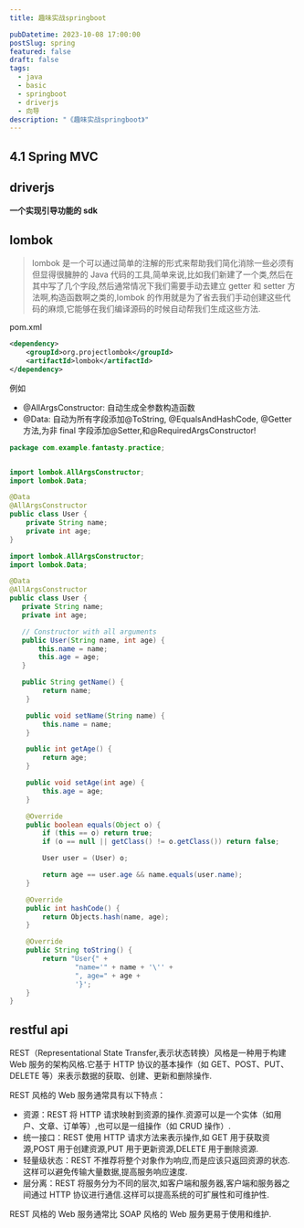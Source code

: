 ```yaml
---
title: 趣味实战springboot

pubDatetime: 2023-10-08 17:00:00
postSlug: spring
featured: false
draft: false
tags:
  - java
  - basic
  - springboot
  - driverjs
  - 向导
description: "《趣味实战springboot》"
---
```


## 4.1 Spring MVC

## driverjs

**一个实现引导功能的 sdk**


<Demo
  client:load
  elements='[
    {"element":"#driverjs","popover":{"title":"driverjs","description":"driverjs很强哟,实现了向导的功能","side":"top","align":"start"}},
    {"element":"header","popover":{"title":"header","description":"这里是页面的header","doneBtnText":"完成"}},
    { "popover": { "title": "Happy Coding", "description": "欢迎来到猎奇者的世界👏👏👏👏👏👏,输入hh解锁VIP"}}    ]'
/>
## lombok

> lombok 是一个可以通过简单的注解的形式来帮助我们简化消除一些必须有但显得很臃肿的 Java 代码的工具,简单来说,比如我们新建了一个类,然后在其中写了几个字段,然后通常情况下我们需要手动去建立 getter 和 setter 方法啊,构造函数啊之类的,lombok 的作用就是为了省去我们手动创建这些代码的麻烦,它能够在我们编译源码的时候自动帮我们生成这些方法.

pom.xml

```xml
<dependency>
    <groupId>org.projectlombok</groupId>
    <artifactId>lombok</artifactId>
</dependency>
```

例如

- @AllArgsConstructor: 自动生成全参数构造函数
- @Data: 自动为所有字段添加@ToString, @EqualsAndHashCode, @Getter 方法,为非 final 字段添加@Setter,和@RequiredArgsConstructor!

```java
package com.example.fantasty.practice;


import lombok.AllArgsConstructor;
import lombok.Data;

@Data
@AllArgsConstructor
public class User {
    private String name;
    private int age;
}
```

```java
import lombok.AllArgsConstructor;
import lombok.Data;

@Data
@AllArgsConstructor
public class User {
   private String name;
   private int age;

   // Constructor with all arguments
   public User(String name, int age) {
       this.name = name;
       this.age = age;
   }

   public String getName() {
        return name;
    }

    public void setName(String name) {
        this.name = name;
    }

    public int getAge() {
        return age;
    }

    public void setAge(int age) {
        this.age = age;
    }

    @Override
    public boolean equals(Object o) {
        if (this == o) return true;
        if (o == null || getClass() != o.getClass()) return false;

        User user = (User) o;

        return age == user.age && name.equals(user.name);
    }

    @Override
    public int hashCode() {
        return Objects.hash(name, age);
    }

    @Override
    public String toString() {
        return "User{" +
                "name='" + name + '\'' +
                ", age=" + age +
                '}';
    }
}
```

## restful api

REST（Representational State Transfer,表示状态转换）风格是一种用于构建 Web 服务的架构风格.它基于 HTTP 协议的基本操作（如 GET、POST、PUT、DELETE 等）来表示数据的获取、创建、更新和删除操作.

REST 风格的 Web 服务通常具有以下特点：

- 资源：REST 将 HTTP 请求映射到资源的操作.资源可以是一个实体（如用户、文章、订单等）,也可以是一组操作（如 CRUD 操作）.
- 统一接口：REST 使用 HTTP 请求方法来表示操作,如 GET 用于获取资源,POST 用于创建资源,PUT 用于更新资源,DELETE 用于删除资源.
- 轻量级状态：REST 不推荐将整个对象作为响应,而是应该只返回资源的状态.这样可以避免传输大量数据,提高服务响应速度.
- 层分离：REST 将服务分为不同的层次,如客户端和服务器,客户端和服务器之间通过 HTTP 协议进行通信.这样可以提高系统的可扩展性和可维护性.

REST 风格的 Web 服务通常比 SOAP 风格的 Web 服务更易于使用和维护.
